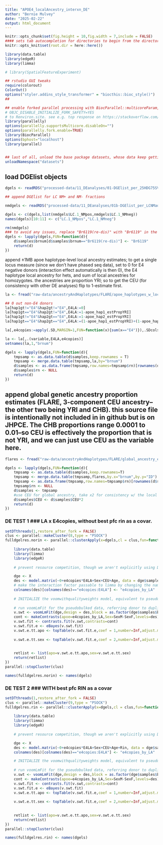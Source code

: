 ```yaml
---
title: "APOE4_localAncestry_interxn_DE"
author: "Bernie Mulvey"
date: "2025-02-22"
output: html_document
---
```


```r
knitr::opts_chunk$set(fig.height = 10,fig.width = 7,include = FALSE)
#### sets tab autocompletion for directories to begin from the directory containing the .Rproj session, instead of the script's directory if different
knitr::opts_knit$set(root.dir = here::here())

library(data.table)
library(edgeR)
library(limma)

# library(SpatialFeatureExperiment)

## rstudio GUI tweaks
require(colorout)
ColorOut()
options("styler.addins_style_transformer" = "biocthis::bioc_style()")
##

## enable forked parallel processing with BiocParallel::multicoreParam, future::, etc. seemed to need this a couple times, but otherwise havent so its here as a preventative measure. part of this is adding the line 
# OBJC_DISABLE_INITIALIZE_FORK_SAFETY=YES
# to Renviron.site. see e.g. top response on https://stackoverflow.com/questions/73638290/python-on-mac-is-it-safe-to-set-objc-disable-initialize-fork-safety-yes-globall 
library(parallelly)
options(parallelly.supportsMulticore.disableOn="")
options(parallelly.fork.enable=TRUE)
library(BiocParallel)
options(bphost="localhost")
library(parallel)


## last of all, unload the base package datasets, whose data keep getting in the way of autocompletions (e.g., Theoph is priortized over TRUE)
unloadNamespace("datasets")
```

## load DGElist objects
```r
dgels <- readRDS("processed-data/11_DEanalyses/01-DGElist_per_25HDG75SVGlouv1_cluster_normFilt.RDS")

## append DGElist for LC NM+ and NM- fractions

nmdgels <- readRDS("processed-data/11_DEanalyses/01b-DGElist_per_LCNMadj_subcluster_normFilt.RDS")

dgels <- c(dgels,list(nmdgels$LC.1_NMpos,nmdgels$LC.1_NMneg))
names(dgels)[10:11] <- c("LC.1_NMpos","LC.1_NMneg")

rm(nmdgels)
### to avoid any issues, replace "Br6119(re-dis)" with "Br6119" in the samples tables
dgels <- lapply(dgels,FUN=function(d){
    d$samples$brnum[d$samples$brnum=="Br6119(re-dis)"] <- "Br6119"
    return(d)
})
```



append ±1MB apoe haplotype-level local ancestry estimates; to get a single locus measure (since we don't have phased seq data), set to 0 for E4 negative donors (interaction effect automatically is then 0), the E4 haplotype local ancestry for hets, and sum of local ancestries for homozygotes. the ancestries are proportion YRI; so to get the CEU (for consistency with other DE analyses) flip to 1-estimate first.

```r
la <- fread("raw-data/ancestryAndHaplotypes/FLARE/apoe_haplotypes_w_localYRI_est.txt")

## 0 out non-E4 donors
la[hap1gt!="E4"&hap2gt!="E4",E4LA:=0]
la[hap1gt=="E4"&hap2gt!="E4",E4LA:=1-apoe_hap1_estPropYRI]
la[hap1gt!="E4"&hap2gt=="E4",E4LA:=1-apoe_hap2_estPropYRI]
la[hap1gt=="E4"&hap2gt=="E4",E4LA:=(1-apoe_hap1_estPropYRI)+(1-apoe_hap2_estPropYRI)]

la[,e4copies:=apply(.SD,MARGIN=1,FUN=function(x){sum(x=="E4")}),.SDcols=c("hap1gt","hap2gt")]

la <- la[,.(variable,E4LA,e4copies)]
setnames(la,1,"brnum")

dgels <- lapply(dgels,FUN=function(d){
    tmpsamp <- as.data.table(d$samples,keep.rownames = T)
    tmpsamp <- merge.data.table(tmpsamp,la,by="brnum")
    d$samples <- as.data.frame(tmpsamp,row.names=tmpsamp$rn)[rownames(d$samples),]
    d$samples$rn <- NULL
    return(d)
})
```


## append global genetic ancestry proportion estimates (FLARE, 3-component CEU ancestry--the other two being YRI and CHB). this source file is intentionally not included in in github but is on JHPCE. The CHB proportions range 0.0001 to 0.01--so CEU is effectively the proportion that is not YRI, and we can just use CEU as the variable here.

```r
flares <- fread("raw-data/ancestryAndHaplotypes/FLARE/global_ancestry_estimates.txt")

dgels <- lapply(dgels,FUN=function(d){
    tmpsamp <- as.data.table(d$samples,keep.rownames=T)
    tmpsamp <- merge.data.table(tmpsamp,flares,by.x="brnum",by.y="ID")
    tmpsamp <- as.data.frame(tmpsamp,row.names=tmpsamp$rn)[rownames(d$samples),]
    tmpsamp$rn <- NULL
    d$samples <- tmpsamp
    #use CEU for global ancestry, take x2 for consistency w/ the local ancestry estimates and ranges
    d$samples$CEU <- d$samples$CEU*2
    return(d)
})
```

### DE TEST 1 ### LA x E4copies, without best pfc rin as a covar. 
```r
setDTthreads(1,restore_after_fork = FALSE)
clus <- parallel::makeCluster(8,type = "PSOCK")
fulldgelres.norin <- parallel::clusterApply(x=dgels,cl = clus,fun=function(X){
    
    library(data.table)
    library(limma)
    library(edgeR)
    
    # prevent resource competition, though we aren't explicitly using DT at all here:

    dge <- X
    des <- model.matrix(~0+e4copies*E4LA+Sex+CEU+Age, data = dge$samples)
    # make the interaction factor passable to limma by changing the name
    colnames(des)[colnames(des)=="e4copies:E4LA"] <- "e4copies_by_LA"
    
    # INITIALIZE the voomwithqualityweights model, equivalent to pseudobulkDGE(method="voom",qualities=T)
    
    # run voomLmFit for the pseudobulked data, referring donor to duplicateCorrelation; using an adaptive span (number of genes, based on the number of genes in the dge) for smoothing the mean-variance trend
    v.swt <- voomLmFit(dge,design = des,block = as.factor(dge$samples$brnum),adaptive.span = T,sample.weights = T)
    cont <- makeContrasts(apoe=e4copies_by_LA,Sex=SexM-SexF,levels=des)
    v.swt.fit <- contrasts.fit(v.swt,contrasts=cont)
    v.swt.fit.e <- eBayes(v.swt.fit)
    v.swt.e.tt.apo <- topTable(v.swt.fit.e,coef = 1,number=Inf,adjust.method = "BH")
    
    v.swt.e.tt.sex <- topTable(v.swt.fit.e,coef = 2,number=Inf,adjust.method = "BH")
    
    
    retlist <- list(apo=v.swt.e.tt.apo,sex=v.swt.e.tt.sex)
    return(retlist)
})
parallel::stopCluster(clus)

names(fulldgelres.norin) <- names(dgels)
```

### DE TEST 2 ###  WITH best pfc RIN as a covar
```r
setDTthreads(1,restore_after_fork = FALSE)
clus <- parallel::makeCluster(9,type = "PSOCK")
fulldgelres.rin <- parallel::clusterApply(x=dgels,cl = clus,fun=function(X){
    
    library(data.table)
    library(limma)
    library(edgeR)
    
    # prevent resource competition, though we aren't explicitly using DT at all here:

    dge <- X
    des <- model.matrix(~0+e4copies*E4LA+Sex+CEU+Age+Rin, data = dge$samples)
    colnames(des)[colnames(des)=="e4copies:E4LA"] <- "e4copies_by_LA"

    # INITIALIZE the voomwithqualityweights model, equivalent to pseudobulkDGE(method="voom",qualities=T)
    
    # run voomLmFit for the pseudobulked data, referring donor to duplicateCorrelation; using an adaptive span (number of genes, based on the number of genes in the dge) for smoothing the mean-variance trend
    v.swt <- voomLmFit(dge,design = des,block = as.factor(dge$samples$brnum),adaptive.span = T,sample.weights = T)
    cont <- makeContrasts(apoe=e4copies_by_LA,Sex=SexM-SexF,levels=des)
    v.swt.fit <- contrasts.fit(v.swt,contrasts=cont)
    v.swt.fit.e <- eBayes(v.swt.fit)
    v.swt.e.tt.apo <- topTable(v.swt.fit.e,coef = 1,number=Inf,adjust.method = "BH")
    
    v.swt.e.tt.sex <- topTable(v.swt.fit.e,coef = 2,number=Inf,adjust.method = "BH")
    
    
    retlist <- list(apo=v.swt.e.tt.apo,sex=v.swt.e.tt.sex)
    return(retlist)
})
parallel::stopCluster(clus)

names(fulldgelres.rin) <- names(dgels)
```
